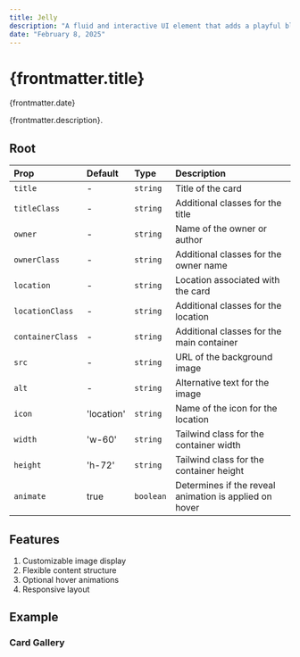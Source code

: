 ```yaml
---
title: Jelly
description: "A fluid and interactive UI element that adds a playful blob-like animation to your Astro projects. Perfect for creating engaging hover effects or dynamic backgrounds, the Jelly component brings a touch of organic movement to your web designs"
date: "February 8, 2025"
---
```

# {frontmatter.title}

<span>{frontmatter.date}</span>

{frontmatter.description}.

<PreviewComponent name="JellyMain" />

## Root

| Prop             | Default                | Type      | Description                                                                |
|:-----------------|:-----------------------|:----------|:---------------------------------------------------------------------------|
| `title`          | -                      | `string`  | Title of the card                                                         |
| `titleClass`     | -                     | `string`  | Additional classes for the title                                          |
| `owner`          | -                      | `string`  | Name of the owner or author                                               |
| `ownerClass`     | -                     | `string`  | Additional classes for the owner name                                     |
| `location`       | -                      | `string`  | Location associated with the card                                         |
| `locationClass`  | -                     | `string`  | Additional classes for the location                                       |
| `containerClass` | -                     | `string`  | Additional classes for the main container                                 |
| `src`            | -                      | `string`  | URL of the background image                                               |
| `alt`            | -                      | `string`  | Alternative text for the image                                            |
| `icon`   | 'location'             | `string`  | Name of the icon for the location                                         |
| `width`          | 'w-60'                 | `string`  | Tailwind class for the container width                                    |
| `height`         | 'h-72'                 | `string`  | Tailwind class for the container height                                   |
| `animate`        | true                   | `boolean` | Determines if the reveal animation is applied on hover                    |

## Features
1. <span>Customizable image display</span>
2. <span>Flexible content structure</span>
4. <span>Optional hover animations</span>
8. <span>Responsive layout</span>

## Example
### Card Gallery
<PreviewComponent name="JellyCards" meta="{39-51}" />
